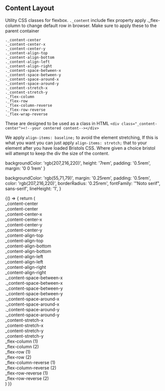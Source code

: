 
<Meta title="3. Modifiers/Content" />

## Content Layout

Utility CSS classes for flexbox. `._content` include flex property apply ._flex-column to change default row in browser. Make sure to apply these to the parent container

```
._content-center
._content-center-x
._content-center-y
._content-align-top
._content-align-bottom
._content-align-left
._content-align-right
._content-space-between-x
._content-space-between-y
._content-space-around-x
._content-space-around-y
._content-stretch-x
._content-stretch-y
._flex-column
._flex-row
._flex-column-reverse
._flex-row-reverse
._flex-wrap-reverse
```

These are designed to be used as a class in HTML `<div class="_content-center"><!--your centered content--></div>`

We apply `align-items: baseline;` to avoid the element stretching, If this is what you want you can just apply `align-items: stretch;` that to your element after you have loaded Bristols CSS. Where given a choice bristol will attempt to keep the div the size of the content.

  backgroundColor: 'rgb(207,216,220)',
  height: '7rem',
  padding: '0.5rem',
  margin: '0 0 1rem'
}

  backgroundColor: 'rgb(55,71,79)',
  margin: '0.25rem',
  padding: '0.5rem',
  color: 'rgb(207,216,220)',
  borderRadius: '0.25rem',
  fontFamily: '"Noto serif", sans-serif',
  lineHeight: '1',
}


<Story name="Default">
  {() => {
    return (
      <div>
        <div style={parentStyle} class="_content-center">
          <div style={childStyle}>_content-center</div>
          <div style={childStyle}>_content-center</div>
        </div>
        <div style={parentStyle} class="_content-center-x">
          <div style={childStyle}>_content-center-x</div>
          <div style={childStyle}>_content-center-x</div>
        </div>
        <div style={parentStyle} class="_content-center-y">
          <div style={childStyle}>_content-center-y</div>
          <div style={childStyle}>_content-center-y</div>
        </div>
        <div style={parentStyle} class="_content-align-top">
          <div style={childStyle}>_content-align-top</div>
          <div style={childStyle}>_content-align-top</div>
        </div>
        <div style={parentStyle} class="_content-align-bottom">
          <div style={childStyle}>_content-align-bottom</div>
          <div style={childStyle}>_content-align-bottom</div>
        </div>
        <div style={parentStyle} class="_content-align-left">
          <div style={childStyle}>_content-align-left</div>
          <div style={childStyle}>_content-align-left</div>
        </div>
        <div style={parentStyle} class="_content-align-right">
          <div style={childStyle}>_content-align-right</div>
          <div style={childStyle}>_content-align-right</div>
        </div>
        <div style={parentStyle} class="_content-space-between-x">
          <div style={childStyle}>._content-space-between-x</div>
          <div style={childStyle}>._content-space-between-x</div>
        </div>
        <div style={parentStyle} class="_content-space-between-y">
          <div style={childStyle}>._content-space-between-y</div>
          <div style={childStyle}>._content-space-between-y</div>
        </div>
        <div style={parentStyle} class="_content-space-around-x">
          <div style={childStyle}>._content-space-around-x</div>
          <div style={childStyle}>._content-space-around-x</div>
        </div>
        <div style={parentStyle} class="_content-space-around-y">
          <div style={childStyle}>._content-space-around-y</div>
          <div style={childStyle}>._content-space-around-y</div>
        </div>
        <div style={parentStyle} class="_content-stretch-x">
          <div style={childStyle}>_content-stretch-x</div>
          <div style={childStyle}>_content-stretch-x</div>
        </div>
        <div style={parentStyle} class="_content-stretch-y">
          <div style={childStyle}>_content-stretch-y</div>
          <div style={childStyle}>_content-stretch-y</div>
        </div>
        <div style={parentStyle} class="_flex-column">
          <div style={childStyle}>_flex-column (1)</div>
          <div style={childStyle}>_flex-column (2)</div>
        </div>
        <div style={parentStyle} class="_flex-row">
          <div style={childStyle}>_flex-row (1)</div>
          <div style={childStyle}>_flex-row (2)</div>
        </div>
        <div style={parentStyle} class="_flex-column-reverse">
          <div style={childStyle}>_flex-column-reverse (1)</div>
          <div style={childStyle}>_flex-column-reverse (2)</div>
        </div>
        <div style={parentStyle} class="_flex-row-reverse">
          <div style={childStyle}>_flex-row-reverse (1)</div>
          <div style={childStyle}>_flex-row-reverse (2)</div>
        </div>
      </div>
    )
  }}
</Story>

